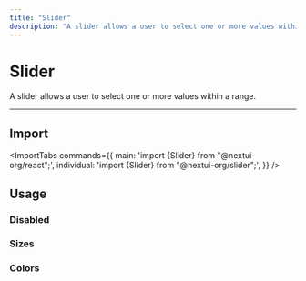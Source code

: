 ```yaml
---
title: "Slider"
description: "A slider allows a user to select one or more values within a range."
---
```



# Slider

A slider allows a user to select one or more values within a range.

<ComponentLinks component="slider" />

---

<CarbonAd />

## Import

<ImportTabs
  commands={{
    main: 'import {Slider} from "@nextui-org/react";',
    individual: 'import {Slider} from "@nextui-org/slider";',
  }}
/>

## Usage

<CodeDemo title="Usage" files={sliderContent.usage} />

### Disabled

<CodeDemo title="Disabled" files={sliderContent.disabled} />

### Sizes

<CodeDemo title="Sizes" files={sliderContent.sizes} />

### Colors

<CodeDemo title="Sizes" files={sliderContent.colors} />